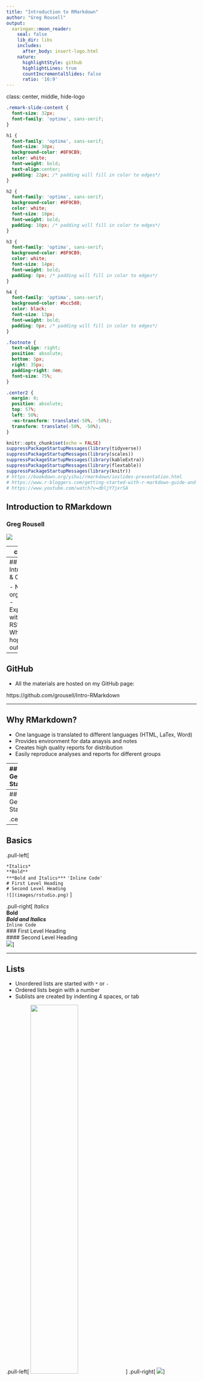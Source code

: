 ```yaml
---
title: "Introduction to RMarkdown"
author: "Greg Rousell"
output:
  xaringan::moon_reader:
    seal: false
    lib_dir: libs
    includes: 
      after_body: insert-logo.html
    nature:
      highlightStyle: github
      highlightLines: true
      countIncrementalSlides: false
      ratio: '16:9'
---
```


class: center, middle, hide-logo

```css

.remark-slide-content {
  font-size: 32px;
  font-family: 'optima', sans-serif;
}

h1 {
  font-family: 'optima', sans-serif;
  font-size: 30px;
  background-color: #8F9CB9;
  color: white;
  font-weight: bold;
  text-align:center;
  padding: 22px; /* padding will fill in color to edges*/
}

h2 {
  font-family: 'optima', sans-serif;
  background-color: #8F9CB9;
  color: white;
  font-size: 18px;
  font-weight: bold;
  padding: 10px; /* padding will fill in color to edges*/
}

h3 {
  font-family: 'optima', sans-serif;
  background-color: #8F9CB9;
  color: white;
  font-size: 14px;
  font-weight: bold;
  padding: 0px; /* padding will fill in color to edges*/
}

h4 {
  font-family: 'optima', sans-serif;
  background-color: #bcc5d8;
  color: black;
  font-size: 13px;
  font-weight: bold;
  padding: 0px; /* padding will fill in color to edges*/
}

.footnote {
  text-align: right;
  position: absolute;
  bottom: 5px;
  right: 35px;
  padding-right: 4em;
  font-size: 75%;
}

.center2 {
  margin: 0;
  position: absolute;
  top: 57%;
  left: 50%;
  -ms-transform: translate(-50%, -50%);
  transform: translate(-50%, -50%);
}

```

```r
knitr::opts_chunk$set(echo = FALSE)
suppressPackageStartupMessages(library(tidyverse))
suppressPackageStartupMessages(library(scales))
suppressPackageStartupMessages(library(kableExtra))
suppressPackageStartupMessages(library(flextable))
suppressPackageStartupMessages(library(knitr))
# https://bookdown.org/yihui/rmarkdown/ioslides-presentation.html
# https://www.r-bloggers.com/getting-started-with-r-markdown-guide-and-cheatsheet/
# https://www.youtube.com/watch?v=dbljY7jxrSA
```

## Introduction to RMarkdown
### Greg Rousell

<img src = "images/dugheader.jpg"/>

---
class: left

## Introduction to R Markdown
### Agenda

- Introductions & Objectives
- Why RMarkdown?
- Basics
- PDF
- HTML
- Word
- Online Dashboards

---
## Introductions & Objectives

- Name and organization
- Experience with R, RStudio
- What do you hope to get out of today

---
## GitHub

- All the materials are hosted on my GitHub page: 

https://github.com/grousell/Intro-RMarkdown

---

## Why RMarkdown?

- One language is translated to different languages (HTML, LaTex, Word)
- Provides environment for data anaysis and notes
- Creates high quality reports for distribution 
- Easily reproduce analyses and reports for different groups

---
## Getting Started

.center2[
```r
knitr::include_graphics("images/start_document.png")
```
]

---
## Getting Started

.center2[
```r
knitr::include_graphics("images/start_document_2.png")
```
]


---
## Basics

.pull-left[

`*Italics*`  
`**Bold**`  
`***Bold and Italics***`
`'Inline Code'`  
`# First Level Heading`  
`# Second Level Heading`  
`![](images/rstudio.png)` 
]

.pull-right[
*Italics*  
**Bold**  
***Bold and Italics***  
`Inline Code`  
### First Level Heading  
#### Second Level Heading  
![](images/rstudio.png)
]

---

## Lists

* Unordered lists are started with `*` or `-`  
* Ordered lists begin with a number  
* Sublists are created by indenting 4 spaces, or tab  

.pull-left[
<img src = "images/list_1.png" width = 50%/>
]
.pull-right[
<img src = "images/list_2.png"/>
]

---
## Practice

* Open RStudio and a new RMarkdown file to create a PDF. 
* Click "Run" and knit the file
* Change some text and knit again
* Try different formats (HTML, Word, PowerPoint)

---
## Adding R Code

.pull-left[
<img src = "images/insert_r_chunk.png"/>
]

.pull-right[
<img src = "images/insert_r_chunk_2.png"/>
]

---

## Adding R Code

.center2[
```r

include_graphics("images/insert_r_chunk_3.png")
```
]


---
## Charts
```r

df <- read_csv("data/sample_data.csv")

levels <- c ("1 - Not at All", 
             "2",
             "3", 
             "4", 
             "5 - Significantly")

df <- df |> 
  mutate_at(vars (starts_with("session")),
            ~(parse_factor(., levels = levels)
                 )
            )
```

```r

chart <- df |> 
  count (session_useful) |> 
  mutate (perc = n / sum (n)) |> 
  ggplot (aes (session_useful, perc)) +
  geom_col() +
  scale_y_continuous(labels = scales::percent_format(accuracy = 1),
                     limits = c(0,0.5)) +
  geom_text (aes (label = scales::percent(perc)),
             vjust = -1) +
  labs (title = "I found the session useful", 
        x = "",
        y = "Percent")
  
```

---
## Charts

```r

chart
```

---
## Charts
.pull-left[
<img src = "images/chart_1.png" height=180px/>
]
.pull-right[
```r

chart 

```
]

---
class: left
## Charts

<img src = "images/chart_2.png" height=180px/>

```r

chart 

```

---
## Practice

* In practice rmd file, add a new chuck of R code and read in some data
  * df <- read_csv ("https://t.ly/7hzC")
* Create quick plot and insert into document

---
## Tables

```r
table <- df |> 
  count (session_useful) |> 
  rename (`I found the session useful` = session_useful) |> 
  mutate (Percent = scales::percent (n / sum (n)) )

table
```

---
## Tables

```r
table |> 
  kable()
```

---
## Tables: `kableExtra`

http://haozhu233.github.io/kableExtra/awesome_table_in_html.html

```r
table |> 
  kable() |> 
  kable_styling(position = "center", font_size = 25)
```

---
## Tables: `kableExtra`

```r
table |>
  kable(align = c ("lcc")) |> 
  kable_styling(font_size = 25) |> 
  column_spec(2:3, width = "8em")
```

---
## Tables: `kableExtra`

```r
table |>
  mutate (Percent = cell_spec (Percent, 
                               background = "#FA19C3"),
          n = ifelse (n > 40, 
                      cell_spec (n, color = "green"),
                      cell_spec (n, color = "red"))) |> 
  kable(escape = FALSE, 
        align = c ("lcc")) |> 
  kable_styling(font_size = 25) |> 
  column_spec(2:3, width = "8em")
```


---
## Tables: `kableExtra`

```r
table |>
  mutate (Percent = cell_spec (Percent, 
                               background = "#FA19C3"),
          n = ifelse (n > 40, 
                      cell_spec (n, color = "green"),
                      cell_spec (n, color = "red"))) |> 
  kable(escape = FALSE, 
        align = c ("lcc")) |> 
  kable_styling(font_size = 25) |> 
  column_spec(2:3, width = "8em")


```

---
## Tables

Other packages include:
- `flextable`
- `gt`
- `formattable`


---
## Practice

* In practice rmd file, add a new chuck of R code and insert table into document
* Add some custome formatting
  * https://bit.ly/kable_extra
  * https://bit.ly/flextable

---

## Split Columns 

<img src = "images/multi_cols.PNG" width = 120% class = "center"/>

---

## Split Columns 

<img src = "images/multi_cols_2.PNG" width = 120% class = "center"/>

---
## Split Columns 

```r
plot <- df |> 
  count (session_useful) |> 
  mutate (perc = n / sum(n)) |> 
  ggplot (aes (x = session_useful, y = perc)) + 
  geom_col() + 
  scale_y_continuous(labels = scales::percent_format(accuracy = 1)) + 
  labs (x = "", y = "", title = "I found the session useful.") + 
  theme_minimal()

ggsave (plot, 
        filename = "images/plot.png")
```

.pull-left[
The figure on the right shows Horsepower vs Miles per Gallon. 
]
.pull-right[
<img src = "images/plot.png"/>
]

---
## Multiple Reports - One File

```r

for (sch in unique(df$school)) {  
  rmarkdown::render("Advanced_PDF_Example.Rmd",  
                    output_file =  paste(sch, "_report.pdf", sep=''),   
                    output_dir = './reports/')  
}

```

---
## Practice

* Create custom report using multi-columns
* Try loop to create multiple reports

---
## Questions?









